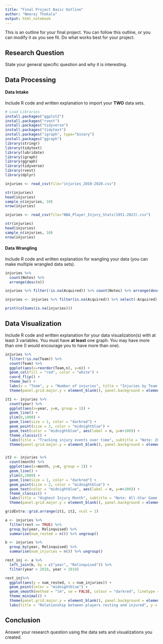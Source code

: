 ```yaml
---
title: "Final Project Basic Outline"
author: "Neeraj Thokala"
output: html_notebook
---
```


This is an outline for your final project. You can follow this outline, or you can modify it as you see fit. Do what works best for your project. 

## Research Question 

State your general specific question and why it is interesting. 



## Data Processing 

#### Data Intake 

Include R code and written explanation to import your **TWO** data sets.

```r
# Load Libraries
install.packages("ggplot2")
install.packages("rvest")
install.packages("tidyverse")
install.packages("tidytext")
install.packages("igraph", type="binary")
install.packages("ggraph")
library(stringr)
library(tidytext)
library(lubridate)
library(igraph)
library(ggraph)
library(tidyverse)
library(rvest)
library(dplyr)
```

```r
injuries <- read_csv(file="injuries_2010-2020.csv")

str(injuries)
head(injuries)
sample_n(injuries, 10)
nrow(injuries)
```

```r
injuries <- read_csv(file="NBA_Player_Injury_Stats(1951-2023).csv")

str(injuries)
head(injuries)
sample_n(injuries, 10)
nrow(injuries)
```

#### Data Wrangling 

Include R code and written explanation for wangling your data (you can make multiple wrangled data sets). 

```r
injuries %>%
  count(Notes) %>%
  arrange(desc(n))
```

```r
injuries %>% filter(!is.na(Acquired)) %>% count(Notes) %>% arrange(desc(n))
```

```r
injuries <- injuries %>% filter(is.na(Acquired)) %>% select(-Acquired)

print(colSums(is.na(injuries)))
```


## Data Visualization

Include R code and written explanation for your data visualization(s) with at least 3 variables. You must have **at least** one graph. You may have more than one (I would encourage you to have more than one). 

```r
injuries %>%
  filter(!is.na(Team)) %>%
  count(Team) %>%
  ggplot(aes(x=reorder(Team,n), y=n)) +
  geom_col(fill = "red", color = "white") +
  coord_flip() +
  theme_bw() +
  labs(x = "Team", y = "Number of injuries", title = "Injuries by Team in the NBA") +
  theme(panel.grid.major.y = element_blank(), panel.background = element_rect(fill = "whitesmoke"))
```

```r
it1 <- injuries %>%
  count(year) %>%
  ggplot(aes(x=year, y=n, group = 1)) +
  geom_line() +
  ylim(0,1800) +
  geom_line(size = 1, color = "darkred") +
  geom_point(size = 2, color = "midnightblue") +
  geom_text(color = "midnightblue", aes(label = n, y=n+100)) +
  theme_classic() +
  labs(title = "Tracking injury events over time", subtitle = "Note: 2010 & 2018 not a full year", x = "Calendar Year", y = "Number events") +
  theme(panel.grid.major.y = element_blank(), panel.background = element_rect(fill = "whitesmoke"))


it2 <- injuries %>%
  count(month) %>%
  ggplot(aes(x=month, y=n, group = 1)) +
  geom_line() +
  ylim(0,2000) +
  geom_line(size = 1, color = "darkred") +
  geom_point(size = 2, color = "midnightblue") +
  geom_text(color = "midnightblue", aes(label = n, y=n+200)) +
  theme_classic() +
  labs(title = "Highest Injury Month", subtitle = "Note: All-Star Game occurs in February", x = "Month", y = "Number events") +
  theme(panel.grid.major.y = element_blank(), panel.background = element_rect(fill = "whitesmoke"))

gridExtra::grid.arrange(it1, it2, ncol = 1)
```

```r
a <- injuries %>%
  filter(rest == TRUE) %>%
  group_by(year, Relinquised) %>%
  summarise(num_rested = n()) %>% ungroup()

b <- injuries %>%
  group_by(year, Relinquised) %>%
  summarise(num_injuries = n()) %>% ungroup()

rest_inj <- a %>%
  left_join(b, by = c("year", "Relinquised")) %>%
  filter(year > 2010, year < 2018) 

rest_inj%>%
  ggplot(aes(y = num_rested, x = num_injuries)) +
  geom_point(color = "midnightblue") +
  geom_smooth(method = "lm", se = FALSE, colour = "darkred", linetype = 2) +
  theme_minimal() +
  theme(panel.grid.major.y = element_blank(), panel.background = element_rect(fill = "whitesmoke")) +
  labs(title = "Relationship between players resting and injured", y = "Number time rested (player)", x = "Number injuries (player)")

```




## Conclusion

Answer your research question using the data sets and visualizations you created. 
